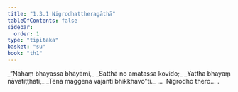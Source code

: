 ```yaml
---
title: "1.3.1 Nigrodhattheragāthā"
tableOfContents: false
sidebar:
  order: 1
type: "tipitaka"
basket: "su"
book: "th1"
---
```



<DynamicBreadcrumb />

<Division number="21" book="th1">

<Paragraph number="50" type="verses" book="th1">
_“Nāhaṃ bhayassa bhāyāmi,_  
_Satthā no amatassa kovido;_  
_Yattha bhayaṃ nāvatiṭṭhati,_  
_Tena maggena vajanti bhikkhavo”ti._  


</Paragraph>
</Division>

<Paragraph number="51" type="center" book="th1">
…  Nigrodho thero… .
</Paragraph>
